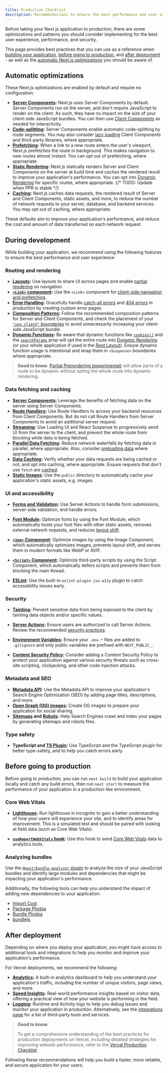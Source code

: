 ```yaml
---
title: Production Checklist
description: Recommendations to ensure the best performance and user experience before taking your Next.js application to production.
---
```


Before taking your Next.js application to production, there are some optimizations and patterns you should consider implementing for the best user experience, performance, and security.

This page provides best practices that you can use as a reference when [building your application](#during-development), [before going to production](#before-going-to-production), and [after deployment](#after-deployment) - as well as the [automatic Next.js optimizations](#automatic-optimizations) you should be aware of.

## Automatic optimizations

These Next.js optimizations are enabled by default and require no configuration:

- **[Server Components](/docs/content/app/building-your-application/rendering/server-components):** Next.js uses Server Components by default. Server Components run on the server, and don't require JavaScript to render on the client. As such, they have no impact on the size of your client-side JavaScript bundles. You can then use [Client Components](/docs/content/app/building-your-application/rendering/client-components) as needed for interactivity.
- **[Code-splitting](/docs/content/app/building-your-application/routing/linking-and-navigating#how-routing-and-navigation-works):** Server Components enable automatic code-splitting by route segments. You may also consider [lazy loading](/docs/content/app/building-your-application/optimizing/lazy-loading) Client Components and third-party libraries, where appropriate.
- **[Prefetching](/docs/content/app/building-your-application/routing/linking-and-navigating#2-prefetching):** When a link to a new route enters the user's viewport, Next.js prefetches the route in background. This makes navigation to new routes almost instant. You can opt out of prefetching, where appropriate.
- **[Static Rendering](/docs/content/app/building-your-application/rendering/server-components#static-rendering-default):** Next.js statically renders Server and Client Components on the server at build time and caches the rendered result to improve your application's performance. You can opt into [Dynamic Rendering](/docs/content/app/building-your-application/rendering/server-components#dynamic-rendering) for specific routes, where appropriate. {/* TODO: Update when PPR is stable */}
- **[Caching](/docs/content/app/building-your-application/caching):** Next.js caches data requests, the rendered result of Server and Client Components, static assets, and more, to reduce the number of network requests to your server, database, and backend services. You may opt out of caching, where appropriate.

These defaults aim to improve your application's performance, and reduce the cost and amount of data transferred on each network request.

## During development

While building your application, we recommend using the following features to ensure the best performance and user experience:

### Routing and rendering

- **[Layouts](/docs/content/app/building-your-application/routing/layouts-and-templates#layouts):** Use layouts to share UI across pages and enable [partial rendering](/docs/content/app/building-your-application/routing/linking-and-navigating#4-partial-rendering) on navigation.
- **[`<Link>` component](/docs/content/app/building-your-application/routing/linking-and-navigating#link-component):** Use the `<Link>` component for [client-side navigation and prefetching](/docs/content/app/building-your-application/routing/linking-and-navigating#how-routing-and-navigation-works).
- **[Error Handling](/docs/content/app/building-your-application/routing/error-handling):** Gracefully handle [catch-all errors](/docs/content/app/building-your-application/routing/error-handling) and [404 errors](/docs/content/app/api-reference/file-conventions/not-found) in production by creating custom error pages.
- **[Composition Patterns](/docs/content/app/building-your-application/rendering/composition-patterns):** Follow the recommended composition patterns for Server and Client Components, and check the placement of your [`"use client"` boundaries](/docs/content/app/building-your-application/rendering/composition-patterns#moving-client-components-down-the-tree) to avoid unnecessarily increasing your client-side JavaScript bundle.
- **[Dynamic Functions](/docs/content/app/building-your-application/rendering/server-components#dynamic-functions):** Be aware that dynamic functions like [`cookies()`](/docs/content/app/api-reference/functions/cookies) and the [`searchParams`](/docs/content/app/api-reference/file-conventions/page#searchparams-optional) prop will opt the entire route into [Dynamic Rendering](/docs/content/app/building-your-application/rendering/server-components#dynamic-rendering) (or your whole application if used in the [Root Layout](/docs/content/app/building-your-application/routing/layouts-and-templates#root-layout-required)). Ensure dynamic function usage is intentional and wrap them in `<Suspense>` boundaries where appropriate.

> **Good to know**: [Partial Prerendering (experimental)](/blog/next-14#partial-prerendering-preview) will allow parts of a route to be dynamic without opting the whole route into dynamic rendering.

### Data fetching and caching

- **[Server Components](/docs/content/app/building-your-application/data-fetching/fetching#should-i-fetch-data-on-the-server-or-the-client):** Leverage the benefits of fetching data on the server using Server Components.
- **[Route Handlers](/docs/content/app/building-your-application/routing/route-handlers):** Use Route Handlers to access your backend resources from Client Components. But do not call Route Handlers from Server Components to avoid an additional server request.
- **[Streaming](/docs/content/app/building-your-application/routing/loading-ui-and-streaming):** Use Loading UI and React Suspense to progressively send UI from the server to the client, and prevent the whole route from blocking while data is being fetched.
- **[Parallel Data Fetching](/docs/content/app/building-your-application/data-fetching/fetching#parallel-and-sequential-data-fetching):** Reduce network waterfalls by fetching data in parallel, where appropriate. Also, consider [preloading data](/docs/content/app/building-your-application/data-fetching/fetching#preloading-data) where appropriate.
- **[Data Caching](/docs/content/app/building-your-application/caching#data-cache):** Verify whether your data requests are being cached or not, and opt into caching, where appropriate. Ensure requests that don't use `fetch` are [cached](/docs/content/app/api-reference/functions/unstable_cache).
- **[Static Images](/docs/content/app/building-your-application/optimizing/static-assets):** Use the `public` directory to automatically cache your application's static assets, e.g. images.

### UI and accessibility

- **[Forms and Validation](/docs/content/app/building-your-application/data-fetching/server-actions-and-mutations#forms):** Use Server Actions to handle form submissions, server-side validation, and handle errors.

- **[Font Module](/docs/content/app/building-your-application/optimizing/fonts):** Optimize fonts by using the Font Module, which automatically hosts your font files with other static assets, removes external network requests, and reduces [layout shift](https://web.dev/articles/cls).
- **[`<img>` Component](/docs/content/app/building-your-application/optimizing/images):** Optimize images by using the Image Component, which automatically optimizes images, prevents layout shift, and serves them in modern formats like WebP or AVIF.
- **[`<Script>` Component](/docs/content/app/building-your-application/optimizing/scripts):** Optimize third-party scripts by using the Script Component, which automatically defers scripts and prevents them from blocking the main thread.
- **[ESLint](/docs/architecture/accessibility#linting):** Use the built-in `eslint-plugin-jsx-a11y` plugin to catch accessibility issues early.

### Security

- **[Tainting](/docs/content/app/building-your-application/data-fetching/fetching#preventing-sensitive-data-from-being-exposed-to-the-client):** Prevent sensitive data from being exposed to the client by tainting data objects and/or specific values.
- **[Server Actions](/docs/content/app/building-your-application/data-fetching/server-actions-and-mutations#authentication-and-authorization):** Ensure users are authorized to call Server Actions. Review the recommended [security practices](/blog/security-nextjs-server-components-actions).

- **[Environment Variables](/docs/content/app/building-your-application/configuring/environment-variables):** Ensure your `.env.*` files are added to `.gitignore` and only public variables are prefixed with `NEXT_PUBLIC_`.
- **[Content Security Policy](/docs/content/app/building-your-application/configuring/content-security-policy):** Consider adding a Content Security Policy to protect your application against various security threats such as cross-site scripting, clickjacking, and other code injection attacks.

### Metadata and SEO

- **[Metadata API](/docs/content/app/building-your-application/optimizing/metadata):** Use the Metadata API to improve your application's Search Engine Optimization (SEO) by adding page titles, descriptions, and more.
- **[Open Graph (OG) images](/docs/content/app/api-reference/file-conventions/metadata/opengraph-image):** Create OG images to prepare your application for social sharing.
- **[Sitemaps](/docs/content/app/api-reference/functions/generate-sitemaps) and [Robots](/docs/content/app/api-reference/file-conventions/metadata/robots):** Help Search Engines crawl and index your pages by generating sitemaps and robots files.

### Type safety

- **TypeScript and [TS Plugin](/docs/content/app/building-your-application/configuring/typescript):** Use TypeScript and the TypeScript plugin for better type-safety, and to help you catch errors early.

## Before going to production

Before going to production, you can run `next build` to build your application locally and catch any build errors, then run `next start` to measure the performance of your application in a production-like environment.

### Core Web Vitals

- **[Lighthouse](https://developers.google.com/web/tools/lighthouse):** Run lighthouse in incognito to gain a better understanding of how your users will experience your site, and to identify areas for improvement. This is a simulated test and should be paired with looking at field data (such as Core Web Vitals).

- **[`useReportWebVitals` hook](/docs/content/app/api-reference/functions/use-report-web-vitals):** Use this hook to send [Core Web Vitals](https://web.dev/articles/vitals) data to analytics tools.

### Analyzing bundles

Use the [`@next/bundle-analyzer` plugin](/docs/content/app/building-your-application/optimizing/package-bundling#analyzing-javascript-bundles) to analyze the size of your JavaScript bundles and identify large modules and dependencies that might be impacting your application's performance.

Additionally, the following tools can help you understand the impact of adding new dependencies to your application:

- [Import Cost](https://marketplace.visualstudio.com/items?itemName=wix.vscode-import-cost)
- [Package Phobia](https://packagephobia.com/)
- [Bundle Phobia](https://bundlephobia.com/)
- [bundlejs](https://bundlejs.com/)

## After deployment

Depending on where you deploy your application, you might have access to additional tools and integrations to help you monitor and improve your application's performance.

For Vercel deployments, we recommend the following:

- **[Analytics](https://vercel.com/analytics?utm_source=next-site&utm_campaign=nextjs-docs&utm_medium=docs):** A built-in analytics dashboard to help you understand your application's traffic, including the number of unique visitors, page views, and more.
- **[Speed Insights](https://vercel.com/docs/speed-insights?utm_source=next-site&utm_campaign=nextjs-docs&utm_medium=docs):** Real-world performance insights based on visitor data, offering a practical view of how your website is performing in the field.
- **[Logging](https://vercel.com/docs/observability/runtime-logs?utm_source=next-site&utm_campaign=nextjs-docs&utm_medium=docs):** Runtime and Activity logs to help you debug issues and monitor your application in production. Alternatively, see the [integrations page](https://vercel.com/integrations?utm_source=next-site&utm_campaign=nextjs-docs&utm_medium=docs) for a list of third-party tools and services.

> **Good to know:**
>
> To get a comprehensive understanding of the best practices for production deployments on Vercel, including detailed strategies for improving website performance, refer to the [Vercel Production Checklist](https://vercel.com/docs/production-checklist?utm_source=next-site&utm_campaign=nextjs-docs&utm_medium=docs).

Following these recommendations will help you build a faster, more reliable, and secure application for your users.
